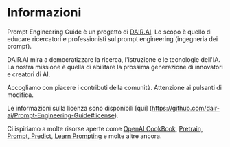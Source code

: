 # Informazioni

Prompt Engineering Guide è un progetto di [DAIR.AI](https://github.com/dair-ai). Lo scopo è quello di educare ricercatori e professionisti sul prompt engineering (ingegneria dei prompt).


DAIR.AI mira a democratizzare la ricerca, l'istruzione e le tecnologie dell'IA. La nostra missione è quella di abilitare la prossima generazione di innovatori e creatori di AI.

Accogliamo con piacere i contributi della comunità. Attenzione ai pulsanti di modifica. 

Le informazioni sulla licenza sono disponibili [qui] (https://github.com/dair-ai/Prompt-Engineering-Guide#license).

Ci ispiriamo a molte risorse aperte come [OpenAI CookBook](https://github.com/openai/openai-cookbook), [Pretrain, Prompt, Predict](http://pretrain.nlpedia.ai/), [Learn Prompting](https://learnprompting.org/) e molte altre ancora.
